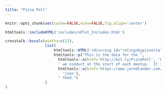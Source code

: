 ```yaml
---
title: "Pizza Poll"
---
```


```r
knitr::opts_chunk$set(cache=FALSE,echo=FALSE,fig.align='center')
```

```r
htmltools::includeHTML('includes/nPlot_Includes.html')
```

```r
crosstalk::bscols(widths=c(12),
                  list(
                      htmltools::HTML('<div><svg id="ratingsbypizzeria"></svg></div>'),
                      htmltools::p("This is the data for the ",
                        htmltools::a(href='http://bit.ly/PizzaPoll', 'Pizza Poll'),
                        ' we conduct at the start of each meetup.  It is available as a ', 
                        htmltools::a(href='https://www.jaredlander.com/data/PizzaPollData.php',
                          'json'),
                        " feed.")
                  )
)
```

